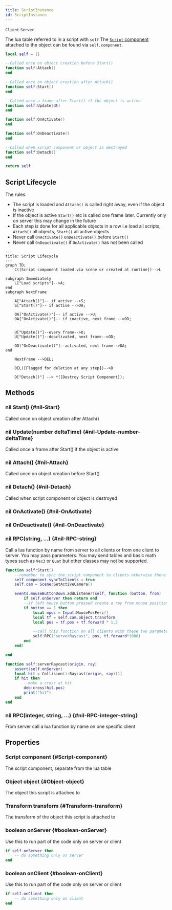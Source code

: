 ```yaml
---
title: ScriptInstance
id: ScriptInstance
---
```

`Client`
`Server`

The lua table referred to in a script with `self`
The [`Script` component](Script) attached to the object can be found via `self.component`.

```lua
local self = {}

--Called once on object creation before Start()
function self:Attach()
end

--Called once on object creation after Attach()
function self:Start()
end

--Called once a frame after Start() if the object is active
function self:Update(dt)
end

function self:OnActivate()
end

function self:OnDeactivate()
end

--Called when script component or object is destroyed
function self:Detach()
end

return self
```

## Script Lifecycle
The rules:
* The script is loaded and `Attach()` is called right away, even if the object is inactive
* If the object is active `Start()` etc is called one frame later. Currently only on server this may change in the future  
* Each step is done for all applicable objects in a row i.e load all scripts, `Attach()` all objects, `Start()` all active objects
* Never call `OnActivate()` `OnDeactivate()` before `Start()`
* Never call `OnDeactivate()` if `OnActivate()` has not been called

```mermaid
---
title: Script Lifecycle
---
graph TD;
    C([Script component loaded via scene or created at runtime])-->L
    
subgraph Immediately
    L["Load scripts"]-->A;
end
subgraph NextFrame

    A["Attach()"]-- if active -->S;
    S["Start()"]-- if active -->OA;

    OA["OnActivate()"]-- if active -->U;
    OA["OnActivate()"]-- if inactive, next frame -->OD;


    U["Update()"]--every frame-->U;
    U["Update()"]--deactivated, next frame-->OD;

    OD["OnDeactivate()"]--activated, next frame-->OA;
end

    NextFrame -->DEL;

    DEL([Flagged for deletion at any step])-->D

    D["Detach()"] --> *([Destroy Script Component]);
```

## Methods

### nil Start() {#nil-Start}
Called once on object creation after Attach()

### nil Update(number deltaTime) {#nil-Update-number-deltaTime}
Called once a frame after Start() if the object is active 

### nil Attach() {#nil-Attach}
Called once on object creation before Start()

### nil Detach() {#nil-Detach}
Called when script component or object is destroyed

### nil OnActivate() {#nil-OnActivate}

### nil OnDeactivate() {#nil-OnDeactivate}

### nil RPC(string, ...) {#nil-RPC-string}
Call a lua function by name from server to all clients or from one client to server. You may pass parameters. 
You may send tables and basic math types such as `Vec3` or `Quat` but other classes may not be supported.

```lua
function self:Start()
    --remember to sync the script component to clients otherwise there is no one to receive the RPCs
    self.component.syncToClients = true
    self.cam = Scene:GetActiveCamera()

    events.mouseButtonDown.addListener(self, function (button, from)
        if self.onServer then return end
        --if left mouse button pressed create a ray from mouse position and direction
        if button == 1 then
            local mpos = Input:MousePosPerc()
            local tf = self.cam.object.transform
            local pos = tf.pos + tf.forward * 1.5

            --call this function on all clients with these two parameters
            self:RPC("serverRaycast", pos, tf.forward*1000)
        end
    end)

end

function self:serverRaycast(origin, ray)
    assert(self.onServer)
    local hit = Collision():Raycast(origin, ray)[1]
    if hit then
        --make a cross at hit
        deb:cross(hit.pos)
        print("hit")
    end
end
```


### nil RPC(integer, string, ...) {#nil-RPC-integer-string}
From server call a lua function by name on one specific client

## Properties

### Script component {#Script-component}
The script component, separate from the lua table

### Object object {#Object-object}
The object this script is attached to

### Transform transform {#Transform-transform}
The transform of the object this script is attached to

### boolean onServer {#boolean-onServer}
Use this to run part of the code only on server or client
```lua 
if self.onServer then
    -- do something only on server
end
```

### boolean onClient {#boolean-onClient}
Use this to run part of the code only on server or client
```lua 
if self.onClient then
    -- do something only on client
end
```

